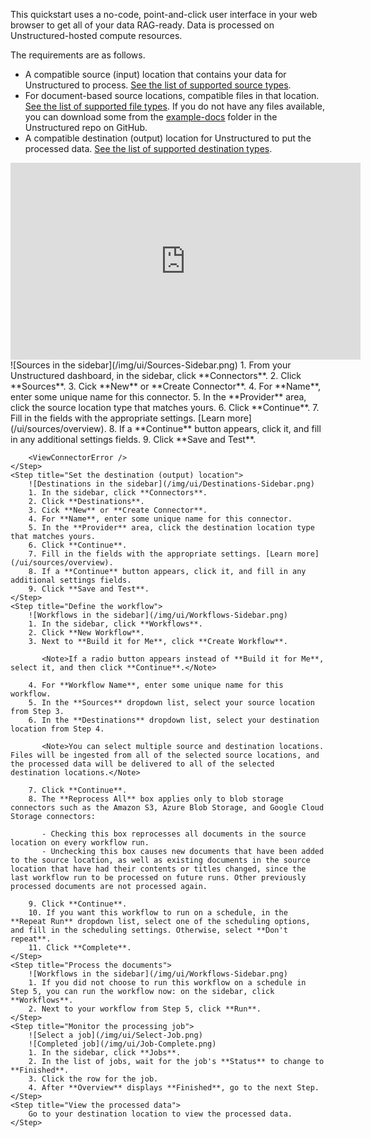 This quickstart uses a no-code, point-and-click user interface in your web browser to get all of your data RAG-ready. Data is processed on Unstructured-hosted compute resources.

The requirements are as follows.

- A compatible source (input) location that contains your data for Unstructured to process. [See the list of supported source types](/ui/connectors#sources).
- For document-based source locations, compatible files in that location. [See the list of supported file types](/ui/supported-file-types). If you do not have any files available, you can download some from the [example-docs](https://github.com/Unstructured-IO/unstructured-ingest/tree/main/example-docs) folder in the Unstructured repo on GitHub.
- A compatible destination (output) location for Unstructured to put the processed data. [See the list of supported destination types](/ui/connectors#destinations).

<iframe
width="560"
height="315"
src="https://www.youtube.com/embed/Wn2FfHT6H-o"
title="YouTube video player"
frameborder="0"
allow="accelerometer; autoplay; clipboard-write; encrypted-media; gyroscope; picture-in-picture"
allowfullscreen
></iframe>


<Steps>
    <Step title="Sign up and sign in">
        <GetStartedSimpleUIOnly />
    </Step>
    <Step title="Set the source (input) location">
        ![Sources in the sidebar](/img/ui/Sources-Sidebar.png)
        1. From your Unstructured  dashboard, in the sidebar, click **Connectors**.
        2. Click **Sources**.
        3. Cick **New** or **Create Connector**.
        4. For **Name**, enter some unique name for this connector.
        5. In the **Provider** area, click the source location type that matches yours.
        6. Click **Continue**.
        7. Fill in the fields with the appropriate settings. [Learn more](/ui/sources/overview).
        8. If a **Continue** button appears, click it, and fill in any additional settings fields.
        9. Click **Save and Test**. 

        <ViewConnectorError />
    </Step>
    <Step title="Set the destination (output) location">
        ![Destinations in the sidebar](/img/ui/Destinations-Sidebar.png)
        1. In the sidebar, click **Connectors**.
        2. Click **Destinations**.
        3. Cick **New** or **Create Connector**.
        4. For **Name**, enter some unique name for this connector.
        5. In the **Provider** area, click the destination location type that matches yours.
        6. Click **Continue**.
        7. Fill in the fields with the appropriate settings. [Learn more](/ui/sources/overview).
        8. If a **Continue** button appears, click it, and fill in any additional settings fields.
        9. Click **Save and Test**. 
    </Step>
    <Step title="Define the workflow">
        ![Workflows in the sidebar](/img/ui/Workflows-Sidebar.png)
        1. In the sidebar, click **Workflows**.
        2. Click **New Workflow**.
        3. Next to **Build it for Me**, click **Create Workflow**.

           <Note>If a radio button appears instead of **Build it for Me**, select it, and then click **Continue**.</Note>

        4. For **Workflow Name**, enter some unique name for this workflow.
        5. In the **Sources** dropdown list, select your source location from Step 3.
        6. In the **Destinations** dropdown list, select your destination location from Step 4.

           <Note>You can select multiple source and destination locations. Files will be ingested from all of the selected source locations, and the processed data will be delivered to all of the selected destination locations.</Note>

        7. Click **Continue**.
        8. The **Reprocess All** box applies only to blob storage connectors such as the Amazon S3, Azure Blob Storage, and Google Cloud Storage connectors:

           - Checking this box reprocesses all documents in the source location on every workflow run.
           - Unchecking this box causes new documents that have been added to the source location, as well as existing documents in the source location that have had their contents or titles changed, since the last workflow run to be processed on future runs. Other previously processed documents are not processed again.
       
        9. Click **Continue**.
        10. If you want this workflow to run on a schedule, in the **Repeat Run** dropdown list, select one of the scheduling options, and fill in the scheduling settings. Otherwise, select **Don't repeat**.
        11. Click **Complete**.
    </Step>
    <Step title="Process the documents">
        ![Workflows in the sidebar](/img/ui/Workflows-Sidebar.png)
        1. If you did not choose to run this workflow on a schedule in Step 5, you can run the workflow now: on the sidebar, click **Workflows**.
        2. Next to your workflow from Step 5, click **Run**.
    </Step>
    <Step title="Monitor the processing job">
        ![Select a job](/img/ui/Select-Job.png)
        ![Completed job](/img/ui/Job-Complete.png)
        1. In the sidebar, click **Jobs**.
        2. In the list of jobs, wait for the job's **Status** to change to **Finished**.
        3. Click the row for the job.
        4. After **Overview** displays **Finished**, go to the next Step.
    </Step>
    <Step title="View the processed data">
        Go to your destination location to view the processed data.
    </Step>
</Steps>